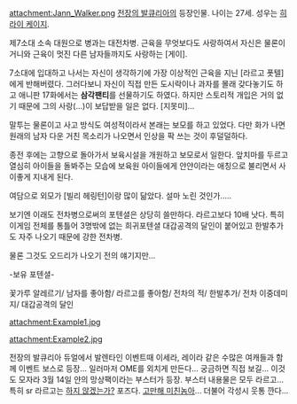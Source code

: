 attachment:Jann_Walker.png
[[전장의 발큐리아]]의 등장인물. 나이는 27세. 성우는 [[히라이 케이지]].

제7소대 소속 대원으로 병과는 대전차병. 근육을 무엇보다도 사랑하여서 자신은 물론이거니와 근육이 멋진 다른 남자들까지도 사랑하는 [게이]. 

7소대에 입대하고 나서는 자신이 생각하기에 가장 이상적인 근육을 지닌 [라르고 폿텔]에게 반해버렸다. 그러다보니 자신이 직접 만든 도시락이나 과자를 몰래 갖다놓기도 하고 애니판 17화에서는 '''삼각팬티'''를 선물하기도 하였다. 하지만 스토리적 개입은 거의 없기 때문에 그의 사랑(...)이 보답받을 일은 없다. [지못미]...

말투는 물론이고 사고 방식도 여성적이라서 본래는 보모를 하고 있었다. 다만 화가 나면 원래의 남자 다운 거친 목소리가 나오면서 인상을 팍 쓰는 것이 후덜덜하다. 

종전 후에는 고향으로 돌아가서 보육시설을 개원하고 보모로서 일한다. 앞치마를 두르고 열심히 아이들을 돌봐주는 모습에 보육원 아이들에게 얀얀이라는 애칭으로 불리면서 사이좋게 지내게 된다.

여담으로 외모가 [빌리 헤링턴]이랑 많이 닮았다. 설마 노린 것인가.....

보기엔 이래도 전차병으로써의 포텐셜은 상당히 쓸만하다. 라르고보다 10배 낫다. 특히 이게임 전체를 통틀어 3명밖에 없는 희귀포텐셜 대갑공격의 달인이 붙어있고 한발추가도 자주 나오기 때문에 강한 전차병.

물론 그것도 오드리가 나오기 전의 얘기지만...


-보유 포텐셜-

꽃가루 알레르기/ 남자를 좋아함/ 라르고를 좋아함/ 전차의 적/ 한발추가/ 전차 이중데미지/ 대갑공격의 달인

attachment:Example1.jpg

attachment:Example2.jpg

전장의 발큐리아 듀얼에서 발렌타인 이벤트때 이세라, 레이라 같은 수많은 여캐들과 함께 이벤트 보스로 등장... 일러마저 OME를 외치게 만든다... 궁금하면 직접 보길... 이것도 모자라 3월 14일 얀의 망상팩이라는 부스터가 등장. 부스터 내용물은 모두 라르고... 특히 sr 라르고는 [[하지 않겠는가?]] 포즈다. [[고만해, 미친놈들아!|고만해 미친놈아]]... 더불어 각성시 웃통 깐다...
